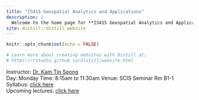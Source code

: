 ```yaml
---
title: "IS415 Geospatial Analytics and Applications"
description: |
  Welcome to the home page for **IS415 Geospatial Analytics and Applications**. All course materials will be posted on this site.
site: distill::distill_website
---
```


```r
knitr::opts_chunk$set(echo = FALSE)

# Learn more about creating websites with Distill at:
# https://rstudio.github.io/distill/website.html

```

Instructor: [Dr. Kam Tin Seong](https://www.smu.edu.sg/faculty/profile/9618/KAM-Tin-Seong)  
Day: Monday 
Time: 8:15am to 11:30am
Venue: SCIS Seminar Rm B1-1  
Syllabus: [click here](syllabus.html)  
Upcoming lectures: [click here](lesson.html)
